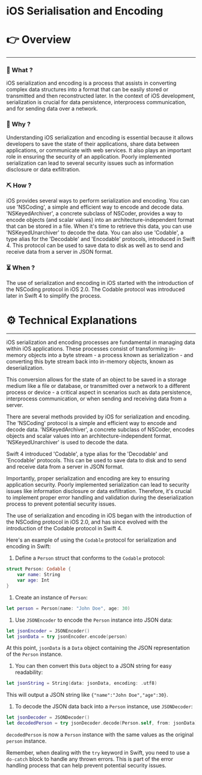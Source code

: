# iOS Serialisation and Encoding


# 👉 Overview

---

### 👀 What ?

iOS serialization and encoding is a process that assists in converting complex data structures into a format that can be easily stored or transmitted and then reconstructed later. In the context of iOS development, serialization is crucial for data persistence, interprocess communication, and for sending data over a network.


### 🧐 Why ?

Understanding iOS serialization and encoding is essential because it allows developers to save the state of their applications, share data between applications, or communicate with web services. It also plays an important role in ensuring the security of an application. Poorly implemented serialization can lead to several security issues such as information disclosure or data exfiltration.


### ⛏️ How ?

iOS provides several ways to perform serialization and encoding. You can use 'NSCoding', a simple and efficient way to encode and decode data. 'NSKeyedArchiver', a concrete subclass of NSCoder, provides a way to encode objects (and scalar values) into an architecture-independent format that can be stored in a file. When it's time to retrieve this data, you can use 'NSKeyedUnarchiver' to decode the data. You can also use 'Codable', a type alias for the 'Decodable' and 'Encodable' protocols, introduced in Swift 4. This protocol can be used to save data to disk as well as to send and receive data from a server in JSON format.


### ⏳ When ?

The use of serialization and encoding in iOS started with the introduction of the NSCoding protocol in iOS 2.0. The Codable protocol was introduced later in Swift 4 to simplify the process.


# ⚙️ Technical Explanations

---

iOS serialization and encoding processes are fundamental in managing data within iOS applications. These processes consist of transforming in-memory objects into a byte stream - a process known as serialization - and converting this byte stream back into in-memory objects, known as deserialization.

This conversion allows for the state of an object to be saved in a storage medium like a file or database, or transmitted over a network to a different process or device - a critical aspect in scenarios such as data persistence, interprocess communication, or when sending and receiving data from a server.

There are several methods provided by iOS for serialization and encoding. The 'NSCoding' protocol is a simple and efficient way to encode and decode data. 'NSKeyedArchiver', a concrete subclass of NSCoder, encodes objects and scalar values into an architecture-independent format. 'NSKeyedUnarchiver' is used to decode the data.

Swift 4 introduced 'Codable', a type alias for the 'Decodable' and 'Encodable' protocols. This can be used to save data to disk and to send and receive data from a server in JSON format.

Importantly, proper serialization and encoding are key to ensuring application security. Poorly implemented serialization can lead to security issues like information disclosure or data exfiltration. Therefore, it's crucial to implement proper error handling and validation during the deserialization process to prevent potential security issues.

The use of serialization and encoding in iOS began with the introduction of the NSCoding protocol in iOS 2.0, and has since evolved with the introduction of the Codable protocol in Swift 4.

Here's an example of using the `Codable` protocol for serialization and encoding in Swift:

1. Define a `Person` struct that conforms to the `Codable` protocol:

```swift
struct Person: Codable {
    var name: String
    var age: Int
}

```

1. Create an instance of `Person`:

```swift
let person = Person(name: "John Doe", age: 30)

```

1. Use `JSONEncoder` to encode the `Person` instance into JSON data:

```swift
let jsonEncoder = JSONEncoder()
let jsonData = try jsonEncoder.encode(person)

```

At this point, `jsonData` is a `Data` object containing the JSON representation of the `Person` instance.

1. You can then convert this `Data` object to a JSON string for easy readability:

```swift
let jsonString = String(data: jsonData, encoding: .utf8)

```

This will output a JSON string like `{"name":"John Doe","age":30}`.

1. To decode the JSON data back into a `Person` instance, use `JSONDecoder`:

```swift
let jsonDecoder = JSONDecoder()
let decodedPerson = try jsonDecoder.decode(Person.self, from: jsonData)

```

`decodedPerson` is now a `Person` instance with the same values as the original `person` instance.

Remember, when dealing with the `try` keyword in Swift, you need to use a `do-catch` block to handle any thrown errors. This is part of the error handling process that can help prevent potential security issues.
